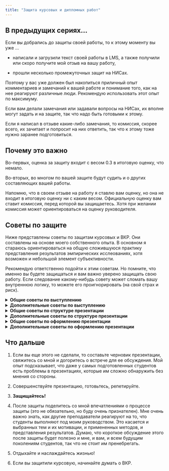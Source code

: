 ```yaml
---
title: "Защита курсовых и дипломных работ"
---
```


## В предыдущих сериях...

Если вы добрались до защиты своей работы, то к этому моменту вы уже ...

-   написали и загрузили текст своей работы в LMS, а также получили или скоро получите мой отзыв на вашу работу,

-   прошли несколько промежуточных защит на НИСах.

Поэтому у вас уже должен был накопиться приличный опыт комментариев и замечаний к вашей работе и понимание того, как на нее реагируют различные люди. Рекомендую использовать этот опыт по максимуму.

Если вам делали замечания или задавали вопросы на НИСах, их вполне могут задать и на защите, так что надо быть готовыми к этому.

Если я написал в отзыве какие-либо замечания, то комиссия, скорее всего, их зачитает и попросит на них ответить, так что к этому тоже нужно заранее подготовиться.

## Почему это важно

Во-первых, оценка за защиту входит с весом 0.3 в итоговую оценку, что немало.

Во-вторых, во многом по вашей защите будут судить и о других составляющих вашей работы.

Напомню, что в своем отзыве на работу я ставлю вам оценку, но она не входит в итоговую оценку ни с каким весом. Официальную оценку вам ставит комиссия, перед которой вы защищаетесь. Хотя при желании комиссия может ориентироваться на оценку руководителя.

## Советы по защите

Ниже представлены советы по защитам курсовых и ВКР. Они составлены на основе моего собственного опыта. В основном я стараюсь ориентироваться на общую сложившуюся практику представления результатов эмпирических исслеованиях, хотя возможен и небольшой элемент субъективности.

Рекомендую ответственно подойти к этим советам. Но помните, что именно вы будете защищаться и вам важно уверено защищать свою работу. Если следование какому-нибудь совету может сломать вашу внутреннюю логику, то можете его проигнорировать (на свой страх и риск).

<details>

<summary>**Общие советы по выступлению**</summary>

-   Будьте полны энтузиазма, покажите, что ваша тема вам интересна. Но помните, что вы защищаете академическую презентацию, поэтому стиль должны быть достачно сдержанный по сравнению, например, с представлениям бизнес-проектов или театральным выступлением.

-   Будьте конкретны и расставляйте приоритеты. Цель вашего выступления --- дать комиссии понять, что и как вы сделали. Вам не хватит времени рассказать о каждой мелкой детали исследования и обо всем, что вы знаете по теме.

</details>

<details>

<summary>**Дополнительные советы по выступлению**</summary>

-   Не читайте с бумажки, не читайте с планшета, не читайте со слайдов.

-   Уложитесь в положенное время.

-   Не реагируйте агрессивно на вопросы. За любой вопрос скажите "спасибо". Ответьте на него, если ответ у вас есть. Если нет, то примите к сведению новую информацию.

-   При ответах на вопросы, старайтесь приводить объективное обоснование изходя из литературы или общей логики. Фраза "мне руководитель так сказал сделать" является плохим обоснованием.

</details>

<details>

<summary>**Общие советы по структуре презентации**</summary>

В целом можно сказать, что структура презентации должна включать все те же элементы, что и ваша работа, т. е. так или иначе в ней должны быть *вводная часть, обзор литературы, описание данных, модели и методы, заключение и обсуждение результатов*. Все перечисленное --- это не обязательно названия для ваших слайдов, а общая логическая структура выступления.

Наполнение каждоый из частей в целом должно соответствовать том, что представлено в тексте вашей работы. Все ключевые утверждения, рисунки, таблицы должны быть и в презентации.

</details>

<details>

<summary>**Дополнительные советы по структуре презентации**</summary>

-   На одних из перрвых слайдов презентации обязательно поместите исследовательский вопрос и его мотивацию, исследовательские гипотезы и экономические механизмы, которые их объясняют. А на заключительных слайдах должны появиться ответы на вопрос, результаты (содержательные) проверки гипотез.

-   Покажите, что вы читали литературу не только для того, что бы написат обзор, но и для того, чтобы обосновать собственное исследование. Помимо самого обзора, на слайдах нужно показать, что выбранные вами методы и данные соответствуют сложившейся исследовательской традиции. В конце не забудьте сравнить полученные вами результаты с результатами предыдущих исследований.

-   Из вашего выступления должно быть понятно, какие данные и методы вы использовали (и почему), поэтому не забудьте посвятить этому несколько слайдов. Обычно ожидаются слайды с описанием данных и переменных, описательными статистиками и графиками основных переменных, слайды с моделями и методами.

-   Отдельно покажите свои результаты. Обычно эмпирические результаты описываются теми же таблицами, что и в тексте работы, хотя что-то можно и сократить. Но таблицы должны быть в любом случае.

-   Не забудьте сделать заключение со своими выводами, обсуждением результатов, возможностями их применения описанием ограничений исследования.

-   Я также рекомендую сделать "запасные" слайды или что-то типа приложения к презентации. Эти слайды не должны входить в ваш основной рассказ, но могуть пригодиться для ответов на вопросы (еще раз подумайте о вопрос, которые могут вам задать). Это могут быть дополнительные графики, более подробные и дополнительные таблицы и т. п.

</details>

<details>

<summary>**Общие советы по оформлению презентации**</summary>

-   Каждый слайд и каждый элемент на слайде должен иметь какой-то смысл.
-   Используйте списки или схемы вместо сплошного текста.
-   Не используйте экзотические шрифты.
-   Делайте заголовки на слайдах.
-   Используйте разумный размер шрифта.

</details>

<details>

<summary>**Дополнительные советы по оформлению презентации**</summary>

-   Помните, что вы защищаете академическую презентацию, поэтому стиль должен быть более-менее строгим (по сравнению, например, с бизнес-презентацией).
-   Корпоративный стиль ВШЭ возможен, но не обязателен.
-   Сохраните презентацию в формате pdf. Этот формат без искажений должен открываться на любом компьютере. Другие форматы могут искажать в зависимости от версий программ, что может плохо сказаться на вашей презентации.

</details>

## Что дальше

1.  Если вы еще этого не сделали, то составьте черновик презентации, свяжитесь со мной и догоритесь о встрече для ее обсуждения. Мой опыт подсказывает, что даже у самых подготовленных студентов есть проблемы в презентациях, которые им сложно обнаружить без мнения со стороны.

2.  Совершенствуйте презентацию, готовьтесь, репетируйте.

3.  **Защищайтесь!**

4.  После защиты поделитесь со мной впечатлениями о процессе защиты (это не обязательно, но буду очень признателен). Мне очень важно знать, как другие преподаватели реагируют на то, что студенты выполняют под моим руководством. Это касается и выбранных тем и их мотивации, и примененных методов, и представления результатов. Думаю, что короткое обсуждение этого после защиты будет полезно и мне, и вам, и всем будущим поколениям студентов, так что не стоит им пренебрегать.

5.  Отдыхайте и наслаждайтесь жизнью!

6.  Если вы защитили курсовую, начинайте думать о ВКР.
